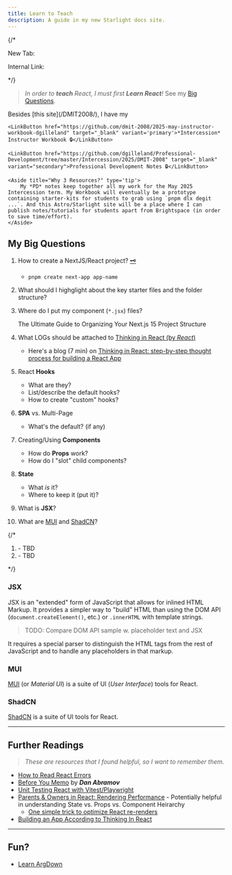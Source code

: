 ```yaml
---
title: Learn to Teach
description: A guide in my new Starlight docs site.
---
```



{/* 

New Tab:
<a target="_blank" href=""></a>

Internal Link:
[](/DMIT-2008/tutorials/00/)
[](/DMIT-2008/reference/00/)

*/}

> *In order to **teach** React, I must first **Learn React**!* See my [Big Questions](#my-big-questions).

<Card title="My Learning Resources" icon="open-book">
    Besides [this site](/DMIT2008/), I have my
    
    <LinkButton href="https://github.com/dmit-2008/2025-may-instructor-workbook-dgilleland" target="_blank" variant='primary'>*Intercession* Instructor Workbook 🔒</LinkButton>
    
    <LinkButton href="https://github.com/dgilleland/Professional-Development/tree/master/Intercession/2025/DMIT-2008" target="_blank" variant="secondary">Professional Development Notes 🔒</LinkButton>

    <Aside title="Why 3 Resources?" type='tip'>
        My *PD* notes keep together all my work for the May 2025 Intercession term. My Workbook will eventually be a prototype containing starter-kits for students to grab using `pnpm dlx degit ...`. And this Astro/Starlight site will be a place where I can publish notes/tutorials for students apart from Brightspace (in order to save time/effort).
    </Aside>
</Card>

## My Big Questions

1. How to create a NextJS/React project? [🗝️](/DMIT-2008/tutorials/00000/)
    - `pnpm create next-app app-name`
1. What should I highglight about the key starter files and the folder structure?
1. Where do I put my component (`*.jsx`) files?

    <LinkButton href="https://www.wisp.blog/blog/the-ultimate-guide-to-organizing-your-nextjs-15-project-structure" icon='external' target="_blank">The Ultimate Guide to Organizing Your Next.js 15 Project Structure</LinkButton>

1. What LOGs should be attached to <a target="_blank" href="https://react.dev/learn/thinking-in-react">Thinking in React (by *React*)</a>
    - Here's a blog (7 min) on <a target="_blank" href="https://blog.sreejit.dev/thinking-in-react-step-by-step-thought-process-for-building-a-react-app">Thinking in React: step-by-step thought process for building a React App</a>
1. <Icon name="seti:react" class="inline-block text-orange-500 pt-1 m-0" /> React **Hooks**
    - What are they?
    - List/describe the default hooks?
    - How to create "custom" hooks?
1. <Icon name="vercel" class="inline-block text-green-500 m-0 pt-1"/> **SPA** vs. Multi-Page
    - What's the default? (if any)
1. <Icon name="seti:react" class="inline-block text-orange-500 pt-1 m-0" /> Creating/Using **Components**
    - How do **Props** work?
    - How do I "slot" child components?
1. <Icon name="seti:react" class="inline-block text-orange-500 pt-1 m-0" /> **State**
    - What *is* it?
    - Where to keep it (put it)?
1. <Icon name="seti:react" class="inline-block text-orange-500 pt-1 m-0" /> What is **JSX**?
1. What are [MUI](#mui) and [ShadCN](#shadcn)?

{/* 
1. <Icon name="vercel" class="inline-block text-green-500 m-0 pt-1"/> 
    - TBD
1. <Icon name="seti:react" class="inline-block text-orange-500 pt-1 m-0" /> 
    - TBD

*/}

### JSX

JSX is an "extended" form of JavaScript that allows for inlined HTML Markup. It provides a simpler way to "build" HTML than using the DOM API (`document.createElement()`, etc.) or `.innerHTML` with template strings.

> TODO: Compare DOM API sample w. placeholder text and JSX

It requires a special parser to distinguish the HTML tags from the rest of JavaScript and to handle any placeholders in that markup.

### MUI

<a target="_blank" href="https://mui.com/material-ui/getting-started/usage/">MUI</a> (or *Material UI*) is a suite of UI (*User Interface*) tools for React.

### ShadCN

<a target="_blank" href="https://ui.shadcn.com/">ShadCN</a> is a suite of UI tools for React.

----

## Further Readings

> *These are resources that I found helpful, so I want to remember them.*

- <a target="_blank" href="https://daveceddia.com/fix-react-errors/">How to Read React Errors</a>
- <a target="readMe" href="https://overreacted.io/before-you-memo/">Before You Memo</a> by ***Dan Abramov***
- <a target="_blank" href="https://dev.to/mayashavin/series/23351">Unit Testing React with Vitest/Playwright</a>
- <a target="_blank" href="https://julesblom.com/writing/parents-owners-performance">Parents & Owners in React: Rendering Performance</a> - Potentially helpful in understanding State vs. Props vs. Component Heirarchy
    - <a target="_blank" href="https://kentcdodds.com/blog/optimize-react-re-renders">One simple trick to optimize React re-renders</a>
- <a target="_blank" href="https://dev.to/pablopap/building-an-app-according-to-thinking-in-react-243e">Building an App According to Thinking In React</a>

----

## Fun?

- <a target="_blank" href="https://argdown.org/">Learn ArgDown <Icon name="seti:argdown" class="inline-block text-amber-300" /></a>